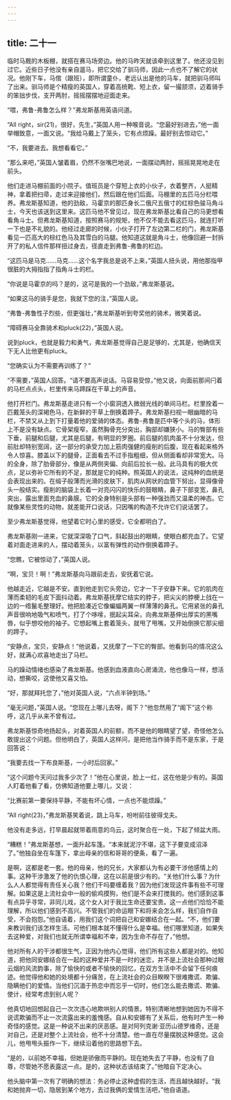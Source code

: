 ```yaml
---
---
---
```

title: 二十一
---




临时马厩的木板棚，就搭在赛马场旁边。他的马昨天就该牵到这里了。他还没见到过它。近些日子他没有亲自遛马，把它交给了驯马师，因此一点也不了解它的状况。他刚下车，马倌（跟班），即所谓童仆，老远认出是他的马车，就把驯马师叫了出来。驯马师是个精瘦的英国人，穿着高统靴、短上衣，留一撮颔须，迈着骑手的笨拙步伐，支开两肘，摇摇摆摆地迎面走来。

“喂，弗鲁-弗鲁怎么样？”弗龙斯基用英语问道。

“All right，sir(21)，很好，先生，”英国人用一种喉音说。“您最好别进去，”他一面举帽致意，一面又说。“我给马戴上了笼头，它有点烦躁。最好别去惊动它。”

“不，我要进去。我想看看它。”

“那么来吧，”英国人皱着眉，仍然不张嘴巴地说，一面摆动两肘，摇摇晃晃地走在前头。

他们走进马棚前面的小院子。值班员是个穿短上衣的小伙子，衣着整齐，人挺精神，拿着把扫帚，走过来迎接他们，然后跟在他们后面。马棚里的五匹马分栏喂养。弗龙斯基知道，他的劲敌，马霍京的那匹身长二俄尺五俄寸的红棕色骏马角斗士，今天也该送到这里来。这匹马他不曾见过，现在弗龙斯基比看自己的马更想看看角斗士。但弗龙斯基知道，按照赛马的规矩，他不仅不能去看这匹马，就连打听一下也是不礼貌的。他经过走廊的时候，小伙子打开了左边第二栏的门，弗龙斯基看见一匹高大的棕红色马及其雪白的马腿。他知道这就是角斗士，他像回避一封拆开了的私人信件那样扭过身去，径直走到弗鲁-弗鲁的栏边。

“这匹马是马克……马克……这个名字我总是说不上来，”英国人扭头说，用他那指甲很脏的大拇指指了指角斗士的栏。

“你说是马霍京的吗？是的，这可是我的一个劲敌，”弗龙斯基说。

“如果这马的骑手是您，我就下您的注，”英国人说。

“弗鲁-弗鲁性子烈些，但更强壮，”弗龙斯基听到夸奖他的骑术，微笑着说。

“障碍赛马全靠骑术和pluck(22)，”英国人说。

说到pluck，也就是毅力和勇气，弗龙斯基觉得自己是足够的，尤其是，他确信天下无人比他更有pluck。

“您确实认为不需要再训练了？”

“不需要，”英国人回答。“请不要高声说话。马容易受惊，”他又说，向面前那间闩着的马栏点点头，栏里传来马蹄踩在干草上的声音。

他打开栏门。弗龙斯基走进只有一个小窗洞透入微弱光线的单间马栏。栏里拴着一匹戴笼头的深褐色马，在新鲜的干草上倒换着蹄子。弗龙斯基扫视一眼幽暗的马栏，不禁又从上到下打量着他的爱骑的体态。弗鲁-弗鲁是匹中等个头的马，体形上不是没有缺点。它骨架瘦窄，虽然胸骨充分突出，胸部却嫌狭小。马的臀部有些下垂，前腿和后腿，尤其是后腿，有明显的罗圈。前后腿的肌肉虽不十分发达，但前肚却特别宽阔，这一部分的承受力加上筋肉强健的瘦削的后腹，现在看起来格外令人惊喜。膝盖以下的腿骨，正面看去不过手指粗细，但从侧面看却非常宽大。马的全身，除了肋骨部分，像是从两侧夹偏、向前后拉长一般。此马具有的极大优点，足以弥补它所有的不足，那就是它的纯种。照英国人的说法，这纯种的血统是会表现出来的。在缎子般薄而光滑的皮肤下，肌肉从网状的血管下努出，显得像骨头一般结实。瘦削的脑袋上长着一对亮闪闪的快乐的鼓眼睛，鼻子下部变宽，鼻孔突出，露出里面充血的鼻膜。它的全身特别是头部有一种强劲而又温柔的神态。它就像某些灵性的动物，就差能开口说话，只因嘴的构造不允许它们说话罢了。

至少弗龙斯基觉得，他望着它时心里的感受，它全都明白了。

弗龙斯基刚一进来，它就深深吸了口气，斜起鼓出的眼睛，使眼白都充血了。它望着对面走进来的人，摆动着笼头，以富有弹性的动作倒换着蹄子。

“您瞧，它被惊动了，”英国人说。

“啊，宝贝！啊！”弗龙斯基向马跟前走去，安抚着它说。

他越走近，它越是不安。直到他走到它头旁边，它才一下子安静下来。它的肌肉在薄而柔韧的毛皮下面抖动着。弗龙斯基抚摩它结实的脖子，把尖尖的脖梗上戗在一边的一绺鬣毛整理好。他把脸凑近它像蝙蝠两翼一样薄薄的鼻孔。它用紧张的鼻孔声音很响地吸气和喷气，打了个哆嗦，抿起尖耳朵，向弗龙斯基伸出厚实的黑嘴唇，似乎想咬他的袖子。它想起嘴上套着笼头，就甩了甩嘴，又开始倒换它那尖细的蹄子。

“安静点，宝贝，安静点！”他说着，又抚摩了一下它的臀部。他看到马的情况这么好，就满心欢喜地走出了马栏。

马的躁动情绪也感染了弗龙斯基。他感到血液直向心房涌流，他也像马一样，想活动，想撕咬，这使他又喜又怕。

“好，那就拜托您了，”他对英国人说，“六点半钟到场。”

“毫无问题，”英国人说。“您现在上哪儿去呀，阁下？”他忽然用了“阁下”这个称呼，这几乎从来不曾有过。

弗龙斯基惊奇地扬起头，对着英国人的前额，而不是他的眼睛望了望，奇怪他怎么敢提出这个问题。但他明白了，英国人这样问，是把他当作骑手而不是东家，于是回答说：

“我要去找一下布良斯基，一小时后回家。”

“这个问题今天问过我多少次了！”他在心里说，脸上一红，这在他是少有的。英国人盯着他看了看，仿佛知道他要上哪儿，又说：

“比赛前第一要保持平静，不能有坏心情，一点也不能烦躁。”

“All right(23)，”弗龙斯基笑着说，跳上马车，吩咐前往彼得戈夫。

他没有走多远，打早晨起就带着雨意的乌云，这时聚合在一处，下起了倾盆大雨。

“糟糕！”弗龙斯基想，一面升起车篷。“本来就泥泞不堪，这下子要变成沼泽了。”他独自坐在车篷下，拿出母亲的信和哥哥的便条，看了一遍。

是啊，这都是老一套。他的母亲，他的兄长，大家都认为有必要干涉他感情上的事。这种干涉激发了他的仇恨心理，这在以前是很少有的。“关他们什么事？为什么人人都觉得有责任关心我？他们干吗要缠着我？因为他们发现这件事有些不可理解。如果这是上流社会中一般的偷鸡摸狗，他们是不会来打搅我的。他们感到这事有点异乎寻常，非同儿戏，这个女人对于我比生命还要宝贵。这一点他们恰恰不能理解，所以他们感到不高兴。不管我们的命运眼下和将来会怎么样，我们自作自受，不会抱怨。”他自语着，用我们这个词把自己和安娜结合在一起。“不，他们要来教训我们该怎样生活。可他们根本就不懂得什么是幸福。他们哪里知道，如果失去这种爱，对我们也就无所谓幸福和不幸，因为生命不存在了，”他想。

他对所有人的干涉都很生气，正因为他内心觉得，他们所有这些人都是对的。他知道，把他同安娜结合在一起的这种爱并不是一时的迷恋，并不是上流社会那种过眼云烟的风流韵事，除了愉快的或者不愉快的回忆，在双方生活中不会留下任何痕迹。他觉得他和她的处境都十分痛苦，在上流社会的众目睽睽下很难撒谎、欺骗、隐瞒他们的爱情。当他们沉湎于热恋中而忘乎一切时，他们怎么能去撒谎、欺骗、使计，经常考虑到别人呢？

他真切地回想起自己一次次违心地欺哄别人的情景。特别清晰地想到她因为不得不说谎欺骗而不止一次流露出来的羞愧感。自从和安娜有了关系后，他有时产生一种奇怪的感觉。这是一种说不出来的厌恶感。是对阿列克谢·亚历山德罗维奇，还是对自己，还是对整个上流社会，他不十分清楚。他一直在尽量摆脱这种感觉。这会儿，他甩甩头振作一下，继续沿着他的思路想下去。

“是的，以前她不幸福，但她是骄傲而平静的。现在她失去了平静，也没有了自尊，尽管她不愿表露这一点。是的，这种状态该结束了。”他暗自下定决心。

他头脑中第一次有了明确的想法：务必停止这种虚假的生活，而且越快越好。“我和她抛弃一切，隐居到某个地方，去过我俩的爱情生活吧，”他自语道。